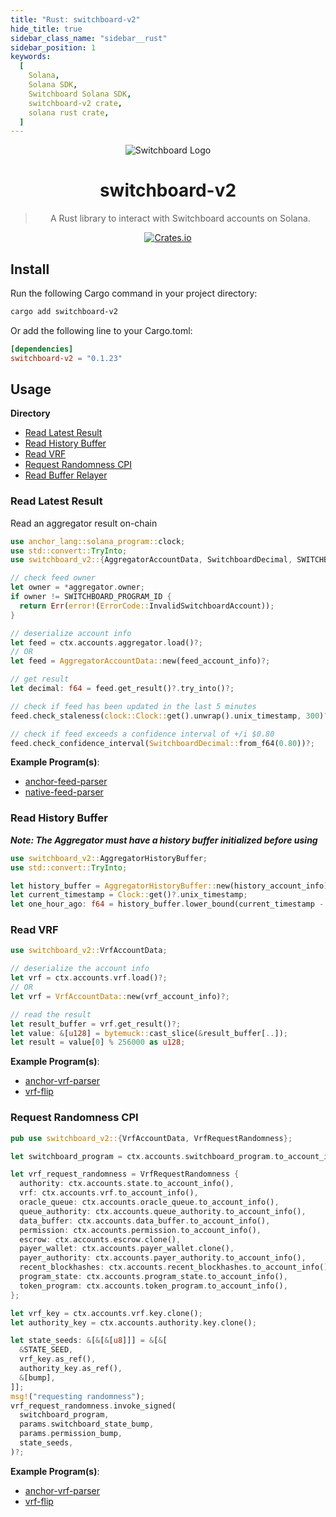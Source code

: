 ```yaml
---
title: "Rust: switchboard-v2"
hide_title: true
sidebar_class_name: "sidebar__rust"
sidebar_position: 1
keywords:
  [
    Solana,
    Solana SDK,
    Switchboard Solana SDK,
    switchboard-v2 crate,
    solana rust crate,
  ]
---
```


<div align="center">

![Switchboard Logo](https://github.com/switchboard-xyz/sbv2-core/raw/main/website/static/img/icons/switchboard/avatar.png)

# switchboard-v2

> A Rust library to interact with Switchboard accounts on Solana.

[![Crates.io](https://img.shields.io/crates/v/switchboard-v2?label=switchboard-v2&logo=rust)](https://crates.io/crates/switchboard-v2)

</div>

## Install

Run the following Cargo command in your project directory:

```bash
cargo add switchboard-v2
```

Or add the following line to your Cargo.toml:

```toml
[dependencies]
switchboard-v2 = "0.1.23"
```

## Usage

**Directory**

- [Read Latest Result](#read-latest-result)
- [Read History Buffer](#read-history-buffer)
- [Read VRF](#read-vrf)
- [Request Randomness CPI](#request-randomness-cpi)
- [Read Buffer Relayer](#read-buffer-relayer)

### Read Latest Result

Read an aggregator result on-chain

```rust
use anchor_lang::solana_program::clock;
use std::convert::TryInto;
use switchboard_v2::{AggregatorAccountData, SwitchboardDecimal, SWITCHBOARD_PROGRAM_ID};

// check feed owner
let owner = *aggregator.owner;
if owner != SWITCHBOARD_PROGRAM_ID {
  return Err(error!(ErrorCode::InvalidSwitchboardAccount));
}

// deserialize account info
let feed = ctx.accounts.aggregator.load()?;
// OR
let feed = AggregatorAccountData::new(feed_account_info)?;

// get result
let decimal: f64 = feed.get_result()?.try_into()?;

// check if feed has been updated in the last 5 minutes
feed.check_staleness(clock::Clock::get().unwrap().unix_timestamp, 300)?;

// check if feed exceeds a confidence interval of +/i $0.80
feed.check_confidence_interval(SwitchboardDecimal::from_f64(0.80))?;
```

**Example Program(s)**:

- [anchor-feed-parser](https://github.com/switchboard-xyz/sbv2-solana/blob/main/examples/feeds/01_feed_client/src/lib.rs)
- [native-feed-parser](https://github.com/switchboard-xyz/sbv2-solana/blob/main/examples/feeds/02_spl_native/src/lib.rs)

### Read History Buffer

**_Note: The Aggregator must have a history buffer initialized before using_**

```rust
use switchboard_v2::AggregatorHistoryBuffer;
use std::convert::TryInto;

let history_buffer = AggregatorHistoryBuffer::new(history_account_info)?;
let current_timestamp = Clock::get()?.unix_timestamp;
let one_hour_ago: f64 = history_buffer.lower_bound(current_timestamp - 3600).unwrap().try_into()?;
```

### Read VRF

```rust
use switchboard_v2::VrfAccountData;

// deserialize the account info
let vrf = ctx.accounts.vrf.load()?;
// OR
let vrf = VrfAccountData::new(vrf_account_info)?;

// read the result
let result_buffer = vrf.get_result()?;
let value: &[u128] = bytemuck::cast_slice(&result_buffer[..]);
let result = value[0] % 256000 as u128;
```

**Example Program(s)**:

- [anchor-vrf-parser](https://github.com/switchboard-xyz/sbv2-solana/blob/main/examples/vrf/01_vrf_client/src/actions/update_result.rs)
- [vrf-flip](https://github.com/switchboard-xyz/vrf-flip)

### Request Randomness CPI

```rust
pub use switchboard_v2::{VrfAccountData, VrfRequestRandomness};

let switchboard_program = ctx.accounts.switchboard_program.to_account_info();

let vrf_request_randomness = VrfRequestRandomness {
  authority: ctx.accounts.state.to_account_info(),
  vrf: ctx.accounts.vrf.to_account_info(),
  oracle_queue: ctx.accounts.oracle_queue.to_account_info(),
  queue_authority: ctx.accounts.queue_authority.to_account_info(),
  data_buffer: ctx.accounts.data_buffer.to_account_info(),
  permission: ctx.accounts.permission.to_account_info(),
  escrow: ctx.accounts.escrow.clone(),
  payer_wallet: ctx.accounts.payer_wallet.clone(),
  payer_authority: ctx.accounts.payer_authority.to_account_info(),
  recent_blockhashes: ctx.accounts.recent_blockhashes.to_account_info(),
  program_state: ctx.accounts.program_state.to_account_info(),
  token_program: ctx.accounts.token_program.to_account_info(),
};

let vrf_key = ctx.accounts.vrf.key.clone();
let authority_key = ctx.accounts.authority.key.clone();

let state_seeds: &[&[&[u8]]] = &[&[
  &STATE_SEED,
  vrf_key.as_ref(),
  authority_key.as_ref(),
  &[bump],
]];
msg!("requesting randomness");
vrf_request_randomness.invoke_signed(
  switchboard_program,
  params.switchboard_state_bump,
  params.permission_bump,
  state_seeds,
)?;
```

**Example Program(s)**:

- [anchor-vrf-parser](https://github.com/switchboard-xyz/sbv2-solana/blob/main/examples/vrf/01_vrf_client/src/actions/request_result.rs)
- [vrf-flip](https://github.com/switchboard-xyz/vrf-flip)
